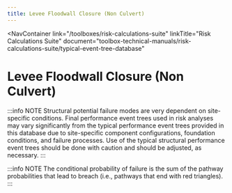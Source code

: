 ```yaml
---
title: Levee Floodwall Closure (Non Culvert)
---
```



<NavContainer
  link="/toolboxes/risk-calculations-suite"
  linkTitle="Risk Calculations Suite"
  document="toolbox-technical-manuals/risk-calculations-suite/typical-event-tree-database"
></NavContainer>

# Levee Floodwall Closure (Non Culvert)

:::info NOTE
Structural potential failure modes are very dependent on site-specific conditions. Final performance event trees used in risk analyses
may vary significantly from the typical performance event trees provided in this database due to site-specific component configurations,
foundation conditions, and failure processes. Use of the typical structural performance event trees should be done with caution and
should be adjusted, as necessary.
:::

<FigureNoRef 
    src="/figures/toolbox-technical-manuals/risk-calculations-suite/typical-event-tree-database/v1.1/Levee-Floodwall-Closure.png" 
    alt="Levee Floodwall Closure (Non Culvert) event tree" />

:::info NOTE
The conditional probability of failure is the sum of the pathway probabilities that lead to breach (i.e., pathways that end with red
triangles).
:::
